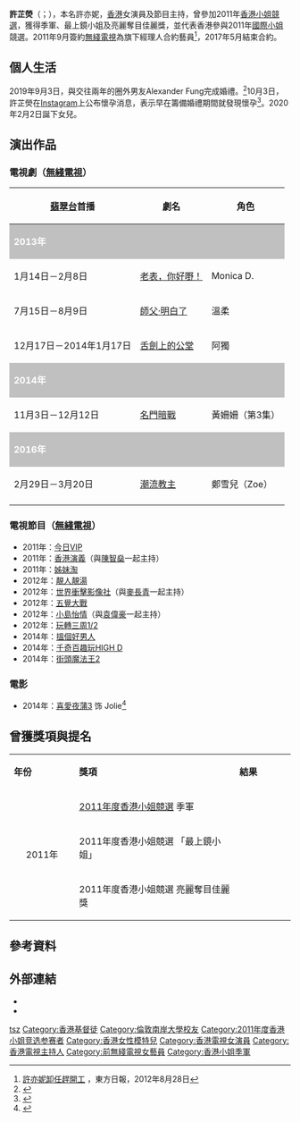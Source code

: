 {{藝人
| 姓名 = 許芷熒
| 類型 = 女藝人
| 相片 = 
| 本名 = 許亦妮
| 英文名 = Whitney Hui
| 綽號 = 妮妮、Whitney、熒熒
| 別名 = 
| 国籍 = {{CHN-HKG}}
| 出生日期 = {{birth_date_and_age|1988|11|13}}
| 出生地點 = {{BHKG}} 
| 職業 = [[演員|演員]]、[[節目主持|節目主持]]
| 逝世日期 = 
| 逝世地點 = 
| 母校 = [[伦敦南岸大学|伦敦南岸大学]]
| 配偶 = {{marriage|Alexander Fung|Sept 3, 2019}}
| 宗教信仰 = [[基督教|基督教]]<ref>{{cite news |url=https://hk.on.cc/hk/bkn/cnt/entertainment/20170306/bkn-20170306191434881-0306_00862_001.html |title=許亦妮做基督徒　 王君馨力撐 |publisher=東方日報 |date=2017-03-06 |accessdate=2021-08-23 |archive-date=2021-08-23 |archive-url=https://web.archive.org/web/20210823015153/https://hk.on.cc/hk/bkn/cnt/entertainment/20170306/bkn-20170306191434881-0306_00862_001.html |dead-url=no }}</ref>
| 子女 = 1女
| 出道地點 = {{HK}}
| 網站 = 
| 语言 = [[粵語|粵語]]、[[英语|英语]]、[[現代標準漢語|國语]]
| 代表作 = [[香港演義|香港演義]]（第二辑）
| 经纪公司 = [[TVB|TVB]]（2011年至2017年）
| imdb = 6177068
| 獎項 = 《[[2011年度香港小姐競選|2011年度香港小姐競選]]》季軍、最上鏡小姐、亮麗奪目佳麗獎
}}

'''許芷熒'''（{{lang-en|Whitney Hui}}；{{bd|1988年|11月13日}}），本名許亦妮，[[香港|香港]]女演員及節目主持，曾參加2011年[[2011年度香港小姐競選|香港小姐競選]]，獲得季軍、最上鏡小姐及亮麗奪目佳麗獎，並代表香港參與2011年[[國際小姐|國際小姐]]競選。2011年9月簽約[[無綫電視|無綫電視]]為旗下經理人合約藝員<ref>[http://orientaldaily.on.cc/cnt/entertainment/20120828/00282_010.html 許亦妮卸任趕開工] {{Wayback|url=http://orientaldaily.on.cc/cnt/entertainment/20120828/00282_010.html |date=20191112195010 }}，東方日報，2012年8月28日</ref>，2017年5月結束合約。

==個人生活==
2019年9月3日，與交往兩年的圈外男友Alexander Fung完成婚禮。<ref>{{cite news|url=https://www.mpweekly.com/entertainment/focus/local/20190903-167491|title=許芷熒結婚 蔡思貝伴出嫁|publisher=明周娛樂|date=2019-09-03|accessdate=2019-10-10|archive-date=2020-10-22|archive-url=https://web.archive.org/web/20201022152435/https://www.mpweekly.com/entertainment/focus/local/20190903-167491|dead-url=no}}</ref>10月3日，許芷熒在[[Instagram|Instagram]]上公布懷孕消息，表示早在籌備婚禮期間就發現懷孕<ref>{{cite news|author=林偉德|url=http://www.orangenews.hk/officelady/system/2019/10/03/010127944.shtml|title=許芷熒IG宣佈懷孕：一切都來得最合時|publisher=橙新聞|date=2019-10-03|accessdate=2019-10-10|archive-date=2019-10-16|archive-url=https://web.archive.org/web/20191016150452/http://www.orangenews.hk/officelady/system/2019/10/03/010127944.shtml|dead-url=no}}</ref>。2020年2月2日誕下女兒。

==演出作品==
===電視劇（[[無綫電視|無綫電視]]）===
{| class="wikitable" width="65%"
! [[翡翠台|翡翠台]]首播
! 劇名
! 角色
|-
|style="background:silver; color:white" colspan="4"|'''2013年'''
|-
|1月14日－2月8日
|[[老表，你好嘢！_(電視劇)|老表，你好嘢！]]
|Monica D.
|-
|7月15日－8月9日
|[[師父·明白了|師父·明白了]]
|溫柔
|-
|12月17日－2014年1月17日
|[[舌劍上的公堂|舌劍上的公堂]]
|阿獨
|-
|style="background:silver; color:white" colspan="4"|'''2014年'''
|-
|11月3日－12月12日
|[[名門暗戰|名門暗戰]]
|黃姍姍（第3集）
|-
|style="background:silver; color:white" colspan="4"|'''2016年'''
|-
|2月29日－3月20日
|[[潮流教主|潮流教主]]
|鄭雪兒（Zoe）
|-
|}

===電視節目（[[無綫電視|無綫電視]]）===
*2011年：[[今日VIP|今日VIP]]
*2011年：[[香港演義_(第二輯)|香港演義]]（與[[陳智燊|陳智燊]]一起主持）
*2011年：[[姊妹淘_(無綫電視節目)|姊妹淘]]
*2012年：[[靚人靚湯|靚人靚湯]]
*2012年：[[世界衝擊影像社|世界衝擊影像社]]（與[[麥長青|麥長青]]一起主持）
*2012年：[[五覺大戰|五覺大戰]]
*2012年：[[小島怡情_(節目)|小島怡情]]（與[[袁偉豪|袁偉豪]]一起主持）
*2012年：[[玩轉三周1/2|玩轉三周1/2]]
*2014年：[[搵個好男人|搵個好男人]]
*2014年：[[千奇百趣玩HIGH_D|千奇百趣玩HIGH D]]
*2014年：[[街頭魔法王2|街頭魔法王2]]

===電影===
*2014年：[[喜愛夜蒲3|喜愛夜蒲3]] 饰 Jolie<ref>{{Cite web |url=http://www.ihktv.com/whitney-hui-favorite-night-po-3-butcher.html |title=《喜愛夜蒲3》許亦妮取代DaDa |access-date=2013-08-20 |archive-date=2020-12-04 |archive-url=https://web.archive.org/web/20201204210446/https://www.ihktv.com/whitney-hui-favorite-night-po-3-butcher.html |dead-url=no }}</ref>

== 曾獲獎項與提名 ==
{|class="wikitable" width="70%"
|- style="background:#FFF; color:#000" align=center
|style="width:8%"|'''年份'''||style="width:23%"|'''獎項'''||style="width:8%"|'''結果'''
|-
|rowspan="3"|<center>2011年<center>||[[2011年度香港小姐競選|2011年度香港小姐競選]] 季軍||{{won}}
|-
|2011年度香港小姐競選 「最上鏡小姐」||{{won}}
|-
|2011年度香港小姐競選 亮麗奪目佳麗獎||{{won}}
|}

== 參考資料 ==
{{reflist}}

== 外部連結 ==
* {{sinaweibo|whitneyhui}}{{zh-hant}}
* {{instagram|whitney.hui}}

{{香港小姐|[[莊思明|莊思明]]|季|2011|[[朱千雪|朱千雪]]}}
{{香港小姐最上鏡小姐|[[李雪瑩_(藝人)|李雪瑩]]|2011|[[岑杏賢|岑杏賢]]}}

{{Authority control}}

{{DEFAULTSORT:hui}}
[[Category:許姓|tsz]]
[[Category:香港基督徒|Category:香港基督徒]]
[[Category:倫敦南岸大學校友|Category:倫敦南岸大學校友]]
[[Category:2011年度香港小姐竞选参赛者|Category:2011年度香港小姐竞选参赛者]]
[[Category:香港女性模特兒|Category:香港女性模特兒]]
[[Category:香港電視女演員|Category:香港電視女演員]]
[[Category:香港電視主持人|Category:香港電視主持人]]
[[Category:前無綫電視女藝員|Category:前無綫電視女藝員]]
[[Category:香港小姐季軍|Category:香港小姐季軍]]